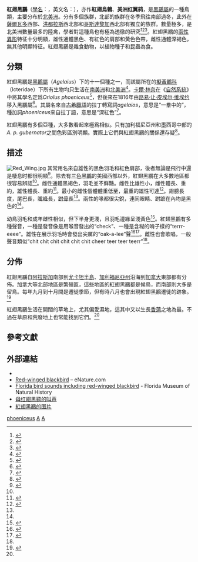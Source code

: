 {{Speciesbox 
| taxon = Agelaius phoeniceus
| status = LC
| status_system = IUCN3.1
| status_ref = <ref>{{IUCN|id=22724191 |title=''Agelaius phoeniceus'' |assessors=[[BirdLife_International|BirdLife International]] |version=2013.2 |year=2012 |accessdate=26 November 2013}}</ref>
| image = Agelaius phoeniceus 0110 taxo.jpg
| image_caption = 雄鳥
| image2 = Agelaius phoeniceus2.jpg
| image2_caption = 雌鳥
| binomial_authority = （[[卡尔·林奈|Linnaeus]], 1766）
| range_map = Agelaius phoeniceus.svg
| range_map_caption = 紅翅黑鸝分佈圖{{leftlegend|#2C5AA0|繁殖區|outline=gray}}{{leftlegend|#D45500|過冬區|outline=gray}}{{leftlegend|#5AA02C|留棲性（不遷徙）族群|outline=gray}}
}}

'''紅翅黑鸝'''（[[學名|學名]]：{{lang|la|'''''Agelaius phoeniceus'''''}}，英文名：{{lang|en|'''red-winged blackbird'''}}），亦作'''紅翅烏鶇'''、'''美洲红翼鸫'''，是[[黑鸝屬|黑鸝屬]]的一種鳥類，主要分布於[[北美洲|北美洲]]。分有多個族群，北部的族群在冬季飛往南部過冬，此外在[[薩爾瓦多|薩爾瓦多]]西部、[[洪都拉斯|洪都拉斯]]西北部和[[哥斯達黎加|哥斯達黎加]]西北部有獨立的族群。數量極多，是北美洲數量最多的陸禽，學者對這種鳥也有極為透徹的研究<ref>{{cite web |author=Yasukawa, Ken |coauthors=Searcy, William A. |url=http://bna.birds.cornell.edu/bna/species/184/articles/introduction |work=Birds of North America Online |title=Red-winged Blackbird (''Agelaius phoeniceus'') |publisher=Cornell Lab of Ornithology |location=Ithaca |year=1995 |editor=A. Poole |accessdate=2012-11-13 |archive-date=2012-05-30 |archive-url=https://www.webcitation.org/6838IuUeo?url=http://bna.birds.cornell.edu/bna/species/184/articles/introduction |dead-url=no }}</ref><ref name=BirdsOfPenn>{{cite book|last=McWilliams|first=Gerald M.|title=The Birds of Pennsylvania |year=2000 |publisher=Cornell University Press |location=Ithaca, NY |isbn=0801436435 |coauthors=Brauning, Daniel W.}}</ref><ref>{{cite web|last=Dolbeer|first=Richard A.|year=2008|url=http://icwdm.org/handbook/birds/Blackbirds/BlackbirdsBiology.aspx|title=Blackbirds and their Biology|work=Internet Center for Wildlife Damage Management|accessdate=16 April 2013|archive-url=https://web.archive.org/web/20140703152649/http://icwdm.org/handbook/birds/Blackbirds/BlackbirdsBiology.aspx|archive-date=2014-07-03|dead-url=yes}}</ref>。紅翅黑鸝的[[兩性異形|兩性異形]]特征十分明顯，雄性通體黑色、有紅色的肩部和黃色色帶，雌性通體深褐色，無其他明顯特征。紅翅黑鸝是雜食動物，以植物種子和昆蟲為食。

== 分類==
紅翅黑鸝是[[黑鸝屬|黑鸝屬]]（''Agelaius''）下的十一個種之一，而該屬所在的[[擬黃鸝科|擬黃鸝科]]（Icteridae）下所有生物均只生活在[[南美洲|南美洲]]和[[北美洲|北美洲]]<ref name="ITIS">{{cite web| title = ''Agelaius phoeniceus''| publisher = Integrated Taxonomic Information System| url = http://www.itis.gov/servlet/SingleRpt/SingleRpt?search_topic=TSN&search_value=179045&source| accessdate = 2008-06-30| archive-date = 2012-05-30| archive-url = https://www.webcitation.org/6839G27g1?url=http://www.itis.gov/servlet/SingleRpt/SingleRpt?search_topic=TSN| dead-url = no}}</ref>。[[卡爾·林奈|卡爾·林奈]]在《[[自然系統|自然系統]]》中將其學名定爲''Oriolus phoeniceus''<ref>{{cite book |last=Linnaeus |first=C |authorlink=Carolus Linnaeus |title=Systema naturae per regna tria naturae, secundum classes, ordines, genera, species, cum characteribus, differentiis, synonymis, locis. Tomus I. Editio duodecima, reformata |publisher=Holmiae. (Laurentii Salvii). |year=1766 |page=161 |language=la |url=http://dz1.gdz-cms.de/index.php?id=img&no_cache=1&IDDOC=265100 |deadurl=yes |archiveurl=https://web.archive.org/web/20150319115418/http://dz1.gdz-cms.de/index.php?id=img&no_cache=1&IDDOC=265100 |archivedate=2015-03-19 }}</ref>，但後來在1816年由[[路易·让·皮埃尔·维埃约|路易·让·皮埃尔·维埃约]]移入黑鸝屬<ref>{{cite book|last=Vieillot |first=L.P. |year=1816 |title=Analyse D'Une Nouvelle Ornithologie Elementaire |trans_title=A New Analysis of Elementary Ornithology |page=33 |language=fr}}</ref>。其屬名來自[[古希臘語|古希臘語]]的拉丁轉寫詞''agelaios''，意思是“一羣中的”，種加詞''phoeniceus''來自拉丁語，意思是“深紅色”<ref>{{cite web| last = Neff| first = John| title = Red-Winged Blackbird (''Agelaius phoeniceus'')| publisher = Northern State University| year = 1997| url = http://www.northern.edu/natsource/BIRDS/Redwin1.htm| accessdate = 2008-06-30| archiveurl = https://web.archive.org/web/20080219215107/http://www.northern.edu/natsource/BIRDS/Redwin1.htm| archivedate = 2008-02-19| deadurl = yes}}</ref>。

紅翅黑鸝有多個亞種，大多數看起來極爲相似。只有加利福尼亞州和墨西哥中部的''A. p. gubernator''之間色彩區別明顯。實際上它們與紅翅黑鸝的關係還存疑<ref name= jaramillo>{{cite book |last=Jaramillo |first=Alvaro |coauthors=Burke, Peter |title=New World Blackbirds: The Icterids |year =1999 |publisher=Christopher Helm |location=London |isbn=0-7136-4333-1 |pages=258–269}}</ref>。

== 描述==
[[File:Red_Wing.jpg|thumb]]
其常用名來自雄性的黑色羽毛和紅色肩部，後者無論是飛行中還是棲息时都很明顯<ref name=PetersonRockiesEast>{{cite book |last=Peterson |first=Roger Tory |title = A Field Guide to the Birds East of the Rockies |publisher=Houghton Mifflin Company |year=1980 |location=Boston |page=253 |isbn=5-550-55149-7}}</ref>。除去有[[三色黑鸝|三色黑鸝]]的美國西部以外，紅翅黑鸝在大多數地區都很容易辨認<ref name = jaramillo/>。雌性通體黑褐色，羽毛並不鮮豔。雌性比雄性小，雌性體長{{convert|17|-|18|cm|in}}、重約{{convert|41.5|g|oz}}，雄性體長{{convert|22|–|24|cm|in}}、重約{{convert|64|g|oz}}<ref name=USGS>{{cite web |last=Gough |first = Gregory |title=''Agelaius phoeniceus'' |publisher=USGS Patuxent Wildlife Research Center |year=2003 |url=http://www.mbr-pwrc.usgs.gov/id/framlst/i4980id.html |accessdate=2008-06-29}}</ref>。最小的雌性個體體重低至{{convert|29|g|oz}}，最重的雄性可達{{convert|82|g|oz}}<ref>{{cite book|title=CRC Handbook of Avian Body Masses |editor=John B. Dunning Jr. |publisher=CRC Press |year=1992 |isbn=978-0-8493-4258-5}}</ref>。翅膀長度{{convert|8.1|-|14.4|cm|in}}，尾巴長{{convert|6.1|-|10.9|cm|in}}，[[嘴峰|嘴峰]]長{{convert|1.3|-|3.2|cm|in}}，[[跗骨|跗骨]]長{{convert|2.1|cm|in}}<ref name=jaramillo />。兩性的喙都很尖銳，連同眼睛、跗蹠在內均是黑色的<ref name=Cornell/>。
{{listen|filename=Agelaius-phoeniceus-001.ogg|title=''Cong-a-lee!'' call|description= 一隻雄性紅翅黑鸝的叫聲}}

幼鳥羽毛和成年雌性相似，但下半身更淺，且羽毛邊緣呈淺黃色<ref name=Cornell>{{cite web | title=''Agelaius phoeniceus'' |work=All About Birds |publisher=Cornell Lab of Ornithology |year=2003 |url=http://www.birds.cornell.edu/AllAboutBirds/BirdGuide/Red-winged_Blackbird_dtl.html |accessdate=2008-06-29}}</ref>。紅翅黑鸝有多種聲音，一種是發音像是用喉音發出的“check”、一種是含糊的哨子樣的“terrr-eeee”。雄性在展示羽毛時會發出尖厲的“oak-a-lee”聲<ref name=PetersonEastCentral>{{cite book |last=Peterson |first=Roger Tory |title=A Field Guide to the Birds: Eastern and Central North America |publisher=HMCo Field Guides |year=1999 |url=http://books.google.com/?id=r6yakrkA74AC&pg=PA230 |isbn=0-395-96371-0 |page=230 }}</ref><ref>{{cite book |last=Sibley |first=David Allen |year=2000 |title=The Sibley Guide to Birds |url=https://archive.org/details/sibleyguidetobir00sibl_0 |publisher=Alfred Knopf |page=[https://archive.org/details/sibleyguidetobir00sibl_0/page/513 513] |isbn=0-679-45122-6}}</ref>。雌性也會歌唱，一般聲音類似“chit chit chit chit chit chit cheer teer teer teerr”<ref name= jaramillo/>。

== 分佈 ==
紅翅黑鸝自[[阿拉斯加|阿拉斯加]]南部到[[尤卡坦半島|尤卡坦半島]]、[[加利福尼亞州|加利福尼亞州]]沿海到[[加拿大|加拿大]]東部都有分佈。加拿大等北部地區是繁殖區，這些地區的紅翅黑鸝都是候鳥，而南部則大多是留鳥。每年九月到十月間是遷徙季節，但有時八月也會出現紅翅黑鸝遷徙的跡象。<ref name=Rosenthal>{{cite web |last=Rosenthal |first=A. |title=''Agelaius phoeniceus'' |work=Animal Diversity Web |publisher=University of Michigan Museum of Zoology |year=2004 |url=http://animaldiversity.ummz.umich.edu/site/accounts/information/Agelaius_phoeniceus.html |accessdate=2008-06-28 |archive-date=2011-03-16 |archive-url=https://web.archive.org/web/20110316235018/http://animaldiversity.ummz.umich.edu/site/accounts/information/Agelaius_phoeniceus.html |dead-url=yes }}</ref>

紅翅黑鸝生活在開闊的草地上，尤其偏愛濕地，這其中又以生長[[香蒲屬|香蒲]]之地為最。不過在草原和荒廢地上也常能找到它們。<ref name=Rosenthal/>

==參考文獻==
{{Reflist|35em}}

==外部連結==
{{Commons category|Agelaius phoeniceus|紅翅黑鸝}}
{{wikispecies|Agelaius phoeniceus}}
* {{InternetBirdCollection|red-winged-blackbird-agelaius-phoeniceus|Red-winged blackbird}}
* [https://web.archive.org/web/20140606204225/http://www.enature.com/fieldguides/detail.asp?allSpecies=y&searchText=red-winged%20blackbird&curGroupID=1&lgfromWhere=&curPageNum=1 Red-winged blackbird] – eNature.com
* [https://www.flmnh.ufl.edu/birds/florida-bird-sounds/ Florida bird sounds including red-winged blackbird] - Florida Museum of Natural History
* [https://www.youtube.com/watch?v=NtaDx9Yfbac 母红翅黑鹂的叫声]
* [https://fineartamerica.com/featured/red-winged-blackbird-agelaius-james-zipp.html 紅翅黑鸝的图片]
{{taxonbar}}

[[Category:黑鸝屬|phoeniceus]]
[[Category:1766年描述的鸟类|A]]
[[Category:卡尔·林奈命名的生物分类|A]]